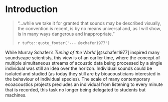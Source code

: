 # Introduction {#intro}

> "...while we take it for granted that sounds may be described visually, the convention is recent, is by no means universal and, as I will show, is in many ways dangerous and inappropriate."
>
> `r tufte::quote_footer('--- @schafer1977')`

While Murray Schafer's _Tuning of the World_ [@schafer1977] inspired many soundscape scientists, this view is of an earlier time, where the concept of multiple simultaneous streams of acoustic data being processed by a single individual was still an idea over the horizon. Individual sounds could be isolated and studied (as today they still are by bioacousticians interested in the behaviour of individual species). The scale of many contemporary ecoacoustics projects precludes an individual from listening to every minute that is recorded, this task no longer being delegated to students but machines. 


